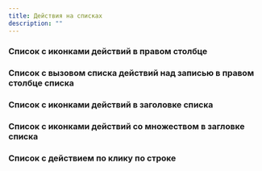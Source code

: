 ```yaml
---
title: Действия на списках
description: ""
---
```


### Список c иконками действий в правом столбце
<Sandbox height={900} projectId="uxcases_list_action_icons" />


### Список с вызовом списка действий над записью в правом столбце списка
<Sandbox height={1000} projectId="uxcases_list_action_submenu" />


### Список c иконками действий в заголовке списка
<Sandbox height={900} projectId="uxcases_list_action_header" />


### Список c иконками действий со множеством в загловке списка
<Sandbox height={900} projectId="uxcases_list_multi_action_header" />


### Список с действием по клику по строке
<Sandbox height={900} projectId="uxcases_list_row_click_action" />
